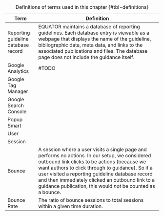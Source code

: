 Term|Definition
-|----
Reporting guideline database record|EQUATOR maintains a database of reporting guidelines. Each database entry is viewable as a webpage that displays the name of the guideline, bibliographic data, meta data, and links to the associated publications and files. The database page does not include the guidance itself.
Google Analytics|#TODO
Google Tag Manager|
Google Search Console|
Popup Smart|
User|
Session|
Bounce|A session where a user visits a single page and performs no actions. In our setup, we considered outbound link clicks to be actions (because we want authors to click through to guidance). So if a user visited a reporting guideline database record and then immediately clicked an outbound link to a guidance publication, this would _not_ be counted as a bounce. 
Bounce Rate|The ratio of bounce sessions to total sessions within a given time duration.

: Definitions of terms used in this chapter {#tbl-definitions}